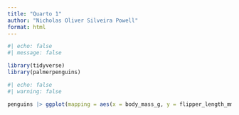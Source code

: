 ```yaml
---
title: "Quarto 1"
author: "Nicholas Oliver Silveira Powell"
format: html
---
```

```r
#| echo: false
#| message: false

library(tidyverse)
library(palmerpenguins)
```

```r
#| echo: false
#| warning: false

penguins |> ggplot(mapping = aes(x = body_mass_g, y = flipper_length_mm, color = species)) + geom_point() + labs(title = "Penguins Body Mass compared to Flipper Length", x = "Body Mass", y = "Flipper Length")
```

